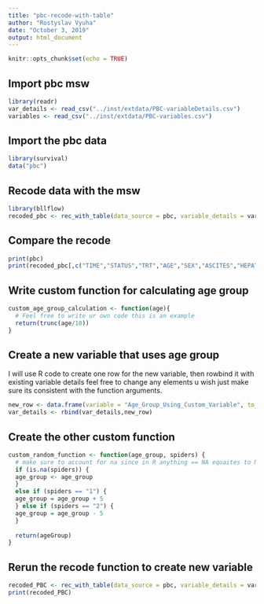 ```yaml
---
title: "pbc-recode-with-table"
author: "Rostyslav Vyuha"
date: "October 3, 2019"
output: html_document
---
```


```r
knitr::opts_chunk$set(echo = TRUE)
```

## Import pbc msw

```r
library(readr)
var_details <- read_csv("../inst/extdata/PBC-variableDetails.csv")
variables <- read_csv("../inst/extdata/PBC-variables.csv")
```

## Import the pbc data

```r
library(survival)
data("pbc")
```

## Recode data with the msw

```r
library(bllflow)
recoded_pbc <- rec_with_table(data_source = pbc, variable_details = var_details, dataset_name = "survival-pbc")
```
## Compare the recode

```r
print(pbc)
print(recoded_pbc[,c("TIME","STATUS","TRT","AGE","SEX","ASCITES","HEPATO","SPIDERS","EDEMA","BILI","CHOL","ALBUMIN","COPPER","ALK_PHOS","AST","TRIG","PLATELET","PROTIME","STAGE")])
```

## Write custom function for calculating age group

```r
custom_age_group_calculation <- function(age){
  # Feel free to write ur own code this is an example
  return(trunc(age/10))
}
```

## Create a new variable that uses age group

I will use R code to create  one row for the new variable, then rowbind it with existing variable details feel free to change any elements u wish just make sure its consistent with the function arguments.

```r
new_row <- data.frame(variable = "Age_Group_Using_Custom_Variable", to_type = "cont", database_start = "survival-pbc", variable_start = "DerivedVar::[AGE_GROUP, SPIDERS]", from_type = "cont", rec_to = "Func::CustomRandomFunction", cat_label = "NA", cat_label_long ="NA", units = "NA", rec_from = "else", cat_start_label = NA, notes = NA, interval = NA)
var_details <- rbind(var_details,new_row)
```

## Create the other custom function

```r
custom_random_function <- function(age_group, spiders) {
  # make sure to account for na since in R anything == NA equaites to NA and causes errors
  if (is.na(spiders)) {
  age_group <- age_group
  }
  else if (spiders == "1") {
  age_group = age_group + 5
  } else if (spiders == "2") {
  age_group = age_group - 5
  }
  
  return(ageGroup)
}
```

## Rerun the recode function to create new variable 
```r
recoded_PBC <- rec_with_table(data_source = pbc, variable_details = var_details, dataset_name = "survival-pbc")
print(recoded_PBC)
```